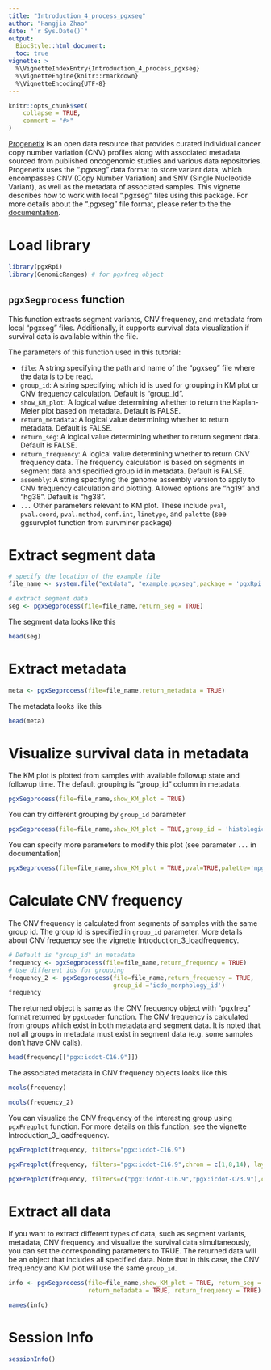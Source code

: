 ```yaml
---
title: "Introduction_4_process_pgxseg"
author: "Hangjia Zhao"
date: "`r Sys.Date()`"
output: 
  BiocStyle::html_document:
  toc: true
vignette: >
  %\VignetteIndexEntry{Introduction_4_process_pgxseg}
  %\VignetteEngine{knitr::rmarkdown}
  %\VignetteEncoding{UTF-8}
---
```


```r
knitr::opts_chunk$set(
    collapse = TRUE,
    comment = "#>"
)
```

[Progenetix](https://progenetix.org/) is an open data resource that provides curated individual cancer copy number variation (CNV) profiles along with associated metadata sourced from published oncogenomic studies and various data repositories. Progenetix uses the ".pgxseg" data format to store variant data, which encompasses CNV (Copy Number Variation) and SNV (Single Nucleotide Variant), as well as the metadata of associated samples. This vignette describes how to work with local ".pgxseg" files using this package. For more details about the ".pgxseg" file format, please refer to the the [documentation](https://docs.progenetix.org/file-formats/?h=.pgxseg#pgxseg-sample-variant-files).

# Load library 

```r
library(pgxRpi)
library(GenomicRanges) # for pgxfreq object
```

## `pgxSegprocess` function 

This function extracts segment variants, CNV frequency, and metadata from local "pgxseg" files. Additionally, it supports survival data visualization if survival data is available within the file.

The parameters of this function used in this tutorial:

* `file`: A string specifying the path and name of the "pgxseg" file where the data is to be read. 
* `group_id`: A string specifying which id is used for grouping in KM plot or CNV frequency calculation. Default is "group_id".
* `show_KM_plot`: A logical value determining whether to return the Kaplan-Meier plot based on metadata. Default is FALSE.
* `return_metadata`: A logical value determining whether to return metadata. Default is FALSE.
* `return_seg`: A logical value determining whether to return segment data. Default is FALSE.
* `return_frequency`: A logical value determining whether to return CNV frequency data. The frequency calculation is based on segments in segment data and specified group id in metadata. Default is FALSE.
* `assembly`: A string specifying the genome assembly version to apply to CNV frequency calculation and plotting. Allowed options are "hg19" and "hg38". Default is "hg38".
* `...` Other parameters relevant to KM plot. These include `pval`, `pval.coord`, `pval.method`, `conf.int`, `linetype`, and `palette` (see ggsurvplot function from survminer package)

# Extract segment data 

```r
# specify the location of the example file
file_name <- system.file("extdata", "example.pgxseg",package = 'pgxRpi')

# extract segment data
seg <- pgxSegprocess(file=file_name,return_seg = TRUE)
```

The segment data looks like this

```r
head(seg)
```

# Extract metadata 

```r
meta <- pgxSegprocess(file=file_name,return_metadata = TRUE)
```

The metadata looks like this

```r
head(meta)
```

# Visualize survival data in metadata 

The KM plot is plotted from samples with available followup state and followup time. The default grouping is "group_id" column in metadata.

```r
pgxSegprocess(file=file_name,show_KM_plot = TRUE)
```

You can try different grouping by `group_id` parameter

```r
pgxSegprocess(file=file_name,show_KM_plot = TRUE,group_id = 'histological_diagnosis_id')
```

You can specify more parameters to modify this plot (see parameter `...` in documentation)

```r
pgxSegprocess(file=file_name,show_KM_plot = TRUE,pval=TRUE,palette='npg')
```

# Calculate CNV frequency 

The CNV frequency is calculated from segments of samples with the same group id. The group id is specified in `group_id` parameter. More details about CNV frequency see the vignette Introduction_3_loadfrequency.  

```r
# Default is "group_id" in metadata
frequency <- pgxSegprocess(file=file_name,return_frequency = TRUE) 
# Use different ids for grouping
frequency_2 <- pgxSegprocess(file=file_name,return_frequency = TRUE, 
                             group_id ='icdo_morphology_id')
frequency
```

The returned object is same as the CNV frequency object with "pgxfreq" format returned by `pgxLoader` function. The CNV frequency is calculated from groups which exist in both metadata and segment data. It is noted that not all groups in metadata must exist in segment data (e.g. some samples don't have CNV calls).

```r
head(frequency[["pgx:icdot-C16.9"]])
```

The associated metadata in CNV frequency objects looks like this 

```r
mcols(frequency)
```

```r
mcols(frequency_2)
```

You can visualize the CNV frequency of the interesting group using `pgxFreqplot` function. For more details on this function, see the vignette Introduction_3_loadfrequency.

```r
pgxFreqplot(frequency, filters="pgx:icdot-C16.9")
```

```r
pgxFreqplot(frequency, filters="pgx:icdot-C16.9",chrom = c(1,8,14), layout = c(3,1))
```

```r
pgxFreqplot(frequency, filters=c("pgx:icdot-C16.9","pgx:icdot-C73.9"),circos = TRUE)
```

# Extract all data 

If you want to extract different types of data, such as segment variants, metadata, CNV frequency and visualize the survival data simultaneously, you can set the corresponding parameters to TRUE. The returned data will be an object that includes all specified data. Note that in this case, the CNV frequency and KM plot will use the same `group_id`.

```r
info <- pgxSegprocess(file=file_name,show_KM_plot = TRUE, return_seg = TRUE, 
                      return_metadata = TRUE, return_frequency = TRUE)
```

```r
names(info)
```

# Session Info

```r
sessionInfo()
```


